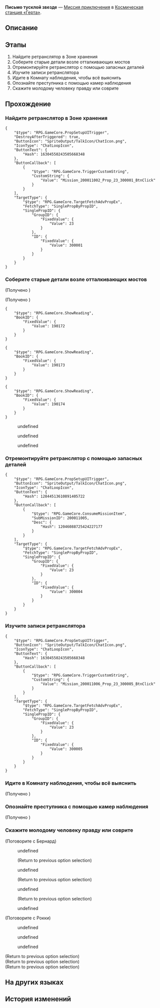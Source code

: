 {{Дополнить|Диалоги.}}
{{Миссия Инфобокс
|id              = 2000111
|Название        = 
|Изображение     = Миссия Освоения Письмо тусклой звезде.png
|Тип             = Миссия приключения
|События         = 
|Глава           = 
|Условия         = Завершена [[Миссия приключения]] ''[[Письмо тусклой звезде]]''
|Персонажи       = Бернард; Контрольная панель наблюдения; Лесли; Первопроходец; Ретранслятор радиоволн галактики; Рокки
|СтартЛокация    = [[Космическая станция «Герта»]] — [[Зона хранения]]
|Локации         = Зона хранения
|Предыдущая      = 
|Следующая       = 
|Награды         = Опыт Освоения*250; Звёздный нефрит*40; Гертаreum*50; Разрежённый эфир*12; Кредиты*12 000
}}
'''Письмо тусклой звезде''' — [[Миссия приключения]] в [[Космическая станция «Герта»]].

==Описание==
{{Описание|<!--официальное описание из Перекрёстка судеб-->}}

==Этапы==
# Найдите ретранслятор в Зоне хранения
# Соберите старые детали возле отталкивающих мостов
# Отремонтируйте ретранслятор с помощью запасных деталей
# Изучите записи ретранслятора
# Идите в Комнату наблюдения, чтобы всё выяснить
# Опознайте преступника с помощью камер наблюдения
# Скажите молодому человеку правду или соврите

==Прохождение==
{{Дополнить}}


===Найдите ретранслятор в Зоне хранения===
{{Описание миссии|локация=Зона хранения|Станция всегда отправляла и принимала галактические сигналы через ретранслятор. Он находится в захваченной зоне, где обитают монстры, рядом с Участком устранения. Теперь, когда связь потеряна, нужно в первую очередь удостовериться, что ретранслятор в порядке.}}
{{Диалог Начало}}
:<!--0.5-second delay-->
<pre>{
	"$type": "RPG.GameCore.PropSetupUITrigger",
	"DestroyAfterTriggered": true,
	"ButtonIcon": "SpriteOutput/TalkIcon/ChatIcon.png",
	"IconType": "ChatLoopIcon",
	"ButtonText": {
		"Hash": 16304550243505668348
	},
	"ButtonCallback": [
		{
			"$type": "RPG.GameCore.TriggerCustomString",
			"CustomString": {
				"Value": "Mission_200011002_Prop_23_300001_BtnClick"
			}
		}
	],
	"TargetType": {
		"$type": "RPG.GameCore.TargetFetchAdvPropEx",
		"FetchType": "SinglePropByPropID",
		"SinglePropID": {
			"GroupID": {
				"FixedValue": {
					"Value": 23
				}
			},
			"ID": {
				"FixedValue": {
					"Value": 300001
				}
			}
		}
	}
}</pre>
{{Диалог Конец}}

===Соберите старые детали возле отталкивающих мостов===
{{Диалог Начало}}

;(Получено {{Item|Ультраникелевая деталь|20|x=1|text=Ультраникелевая деталь}})

;(Получено {{Item|Ультраникелевая деталь|20|x=1|text=Ультраникелевая деталь}})
:<!--0.5-second delay-->
<pre>{
	"$type": "RPG.GameCore.ShowReading",
	"BookID": {
		"FixedValue": {
			"Value": 190172
		}
	}
}</pre>
<pre>{
	"$type": "RPG.GameCore.ShowReading",
	"BookID": {
		"FixedValue": {
			"Value": 190173
		}
	}
}</pre>
<pre>{
	"$type": "RPG.GameCore.ShowReading",
	"BookID": {
		"FixedValue": {
			"Value": 190174
		}
	}
}</pre>
<!--Unknown TalkSentence: 200021006-->
<!--Unknown TalkSentence: 200021007-->
<!--Unknown TalkSentence: 200021008-->
<!--Unknown TalkSentence: 200021009-->
:{{Диалог|Стрелка}} undefined
:<!--Unknown TalkSentence: 200021011-->
:<!--Unknown TalkSentence: 200021025-->
:<!--Unknown TalkSentence: 200021026-->
:{{Диалог|Стрелка}} undefined
:<!--Unknown TalkSentence: 200021013-->
:<!--Unknown TalkSentence: 200021025-->
:<!--Unknown TalkSentence: 200021026-->
:{{Диалог|Стрелка}} undefined
:<!--Unknown TalkSentence: 200021015-->
{{Диалог Конец}}

===Отремонтируйте ретранслятор с помощью запасных деталей===
{{Описание миссии|локация=Зона хранения|Детали собраны, отремонтировать ретранслятор не составит труда. Просматривая записи, вы не ожидали, что обнаружите кое-что интересное...}}
{{Диалог Начало}}
:<!--0.5-second delay-->
<pre>{
	"$type": "RPG.GameCore.PropSetupUITrigger",
	"ButtonIcon": "SpriteOutput/TalkIcon/ChatIcon.png",
	"IconType": "ChatLoopIcon",
	"ButtonText": {
		"Hash": 12844513610891405722
	},
	"ButtonCallback": [
		{
			"$type": "RPG.GameCore.ConsumeMissionItem",
			"SubMissionID": 200011005,
			"Desc": {
				"Hash": 12046088725424227177
			}
		}
	],
	"TargetType": {
		"$type": "RPG.GameCore.TargetFetchAdvPropEx",
		"FetchType": "SinglePropByPropID",
		"SinglePropID": {
			"GroupID": {
				"FixedValue": {
					"Value": 23
				}
			},
			"ID": {
				"FixedValue": {
					"Value": 300004
				}
			}
		}
	}
}</pre>
{{Диалог Конец}}

===Изучите записи ретранслятора===
{{Диалог Начало}}
:<!--0.5-second delay-->
<pre>{
	"$type": "RPG.GameCore.PropSetupUITrigger",
	"ButtonIcon": "SpriteOutput/TalkIcon/ChatIcon.png",
	"IconType": "ChatLoopIcon",
	"ButtonText": {
		"Hash": 16304550243505668348
	},
	"ButtonCallback": [
		{
			"$type": "RPG.GameCore.TriggerCustomString",
			"CustomString": {
				"Value": "Mission_200011006_Prop_23_300005_BtnClick"
			}
		}
	],
	"TargetType": {
		"$type": "RPG.GameCore.TargetFetchAdvPropEx",
		"FetchType": "SinglePropByPropID",
		"SinglePropID": {
			"GroupID": {
				"FixedValue": {
					"Value": 23
				}
			},
			"ID": {
				"FixedValue": {
					"Value": 300005
				}
			}
		}
	}
}</pre>
{{Диалог Конец}}

===Идите в Комнату наблюдения, чтобы всё выяснить===
{{Описание миссии|локация=Базовая зона|Идите в Комнату наблюдения, чтобы узнать, кто преступник. Если вам удастся его поймать, то первым делом узнайте его мотив.}}
{{Диалог Начало}}

;(Получено {{Item|Кадры видеонаблюдения|20|x=1}})
{{Диалог Конец}}

===Опознайте преступника с помощью камер наблюдения===
{{Диалог Начало}}

<!--Unknown TalkSentence: 200021710-->
<!--Unknown TalkSentence: 200021711-->
<!--Unknown TalkSentence: 200021712-->
<!--Unknown TalkSentence: 200021713-->
<!--Unknown TalkSentence: 200021714-->
;(Получено {{Item|Красный журнал|20|x=1|text=Красный журнал}})
{{Диалог Конец}}

===Скажите молодому человеку правду или соврите===
{{Описание миссии|локация=Главная контрольная зона|Оказалось, что Бернард сделал это для того, чтобы скрыть страшную правду: гравитационное воздействие изменило кривизну пространства и времени вблизи планеты, на которой находится научная экспедиция. Двое влюблённых оказались в разных системах координат времени и пространства.<br />Относительно его, она призрак из будущего. Относительно её, он уже состарился и умер. На один диалог им потребуется целая жизнь.<br />В конце концов вы должны сказать ему правду.}}
{{Диалог Начало}}

;(Поговорите с Бернард)
:{{Диалог|Разговор}} undefined
:<!--Unknown TalkSentence: 500011820-->
:<!--Unknown TalkSentence: 500011821-->
:<!--Unknown TalkSentence: 500011822-->
:<!--Unknown TalkSentence: 500011823-->
:<!--Unknown TalkSentence: 500011824-->
:;(Return to previous option selection)
:{{Диалог|Разговор}} undefined
:<!--Unknown TalkSentence: 500011826-->
:<!--Unknown TalkSentence: 500011827-->
:<!--Unknown TalkSentence: 500011828-->
:<!--Unknown TalkSentence: 500011829-->
:<!--Unknown TalkSentence: 500011830-->
:;(Return to previous option selection)
:{{Диалог|Разговор}} undefined
:<!--Unknown TalkSentence: 500011832-->
:<!--Unknown TalkSentence: 500011833-->
:<!--Unknown TalkSentence: 500011834-->
:<!--Unknown TalkSentence: 500011835-->
:;(Return to previous option selection)
:{{Диалог|Выход}} undefined
:<!--Unknown TalkSentence: 500011837-->
:<!--Unknown TalkSentence: 500011838-->

;(Поговорите с Рокки)
<!--Unknown TalkSentence: 200021801-->
<!--Unknown TalkSentence: 200021802-->
<!--Unknown TalkSentence: 200021901-->
<!--Unknown TalkSentence: 200021902-->
<!--Unknown TalkSentence: 200021903-->
<!--Unknown TalkSentence: 200021904-->
<!--Unknown TalkSentence: 200021905-->
:{{Диалог|Стрелка}} undefined
:{{Диалог|Стрелка}} undefined
:{{Диалог|Стрелка}} undefined
<!--Unknown TalkSentence: 200022001-->
<!--Unknown TalkSentence: 200022002-->
<!--Unknown TalkSentence: 200022003-->
<!--Unknown TalkSentence: 200022004-->
;(Return to previous option selection)
;(Return to previous option selection)
;(Return to previous option selection)
{{Диалог Конец}}

==На других языках==
{{На других языках
|en   = To: The Faint Star
|zhs  = 致：黯淡星
|zht  = 致：黯淡星
|ja   = ダークスターへ
|ko   = 희미한 별에게
|es   = Para la estrella sombría
|fr   = Destination&nbsp;: l'étoile blafarde
|ru   = Письмо тусклой звезде
|th   = ถึง: ดวงดาวที่มืดสลัว
|vi   = Đến: Ngôi Sao Ảm Đạm
|de   = An: Den vagen Stern
|id   = Kepada: Bintang Redup
|pt   = Destino: a Estrela Vacilante
}}

==История изменений==
{{История изменений|2.7}}
